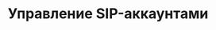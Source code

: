---
title: "Управление SIP-аккаунтами"
"og:description": "Административные функции передачи и назначения пользователей для SIP-аккаунтов режима Софтфон"
"og:image": "images/cover-softphone.png"
sidebarTitle: "Управление SIP-аккаунтами"
---